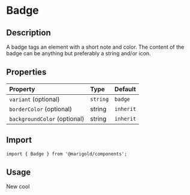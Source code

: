 
<Meta title="Components/Content/Badge" />

# Badge

## Description

A badge tags an element with a short note and color. The content of the badge can be anything but preferably a string and/or icon.

## Properties

| Property                     | Type     | Default   |
| :--------------------------- | :------- | :-------- |
| `variant` (optional)         | `string` | `badge`   |
| `borderColor` (optional)     | string   | `inherit` |
| `backgroundColor` (optional) | string   | `inherit` |

## Import

```tsx
import { Badge } from '@marigold/components';
```

## Usage

<Preview>
  <Story name="Colored Background">
    <Badge borderColor="border" backgroundColor="orange">
      <Text>New</Text>
    </Badge>
  </Story>
  <Story name="Outlined">
    <Badge borderColor="orange">
      <Check size={18} />
      cool
    </Badge>
  </Story>
</Preview>
